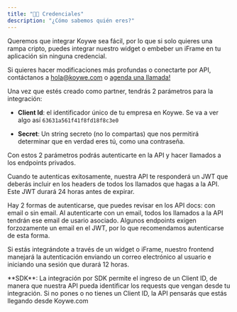 ```yaml
---
title: "👩‍💻 Credenciales"
description: "¿Cómo sabemos quién eres?"
---
```


Queremos que integrar Koywe sea fácil, por lo que si solo quieres una rampa
cripto, puedes integrar nuestro widget o embeber un iFrame en tu aplicación sin ninguna credencial.

Si quieres hacer modificaciones más profundas o conectarte por API, contáctanos
a [hola@koywe.com](mailto:hola@koywe.com) o [agenda una llamada!](https://meetings.hubspot.com/sebastian-koywe/meet)

Una vez que estés creado como partner, tendrás 2 parámetros para la integración:

- **Client Id**: el identificador único de tu empresa en Koywe. Se va a ver algo
  así `63631a561f41f8fd18f8c3e0`

- **Secret**: Un string secreto (no lo compartas) que nos permitirá determinar
  que en verdad eres tú, como una contraseña.

Con estos 2 parámetros podrás autenticarte en la API y hacer llamados a los
endpoints privados.

Cuando te autenticas exitosamente, nuestra API te responderá un JWT que deberás incluir en los headers de todos los llamados que hagas a la API. Este JWT durará 24 horas antes de expirar.

<Card title="Nota" icon="lightbulb" iconType="duotone" color="#ca8b04">
  Hay 2 formas de autenticarse, que puedes revisar en los API docs: con email o sin email. Al autenticarte con un email, todos los llamados a la API tendrán ese email de usario asociado.
  Algunos endpoints exigen forzozamente un email en el JWT, por lo que recomendamos autenticarse de esta forma.
</Card>

Si estás integrándote a través de un widget o iFrame, nuestro frontend manejará la autenticación enviando un correo electrónico al usuario e iniciando una sesión que durará 12 horas.

<Info>
  **SDK**: La integración por SDK permite el ingreso de un Client ID, de manera
  que nuestra API pueda identificar los requests que vengan desde tu
  integración. Si no pones o no tienes un Client ID, la API pensarás que estás
  llegando desde Koywe.com
</Info>
